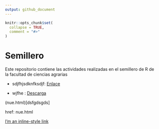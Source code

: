 ```yaml
---
output: github_document
---
```


<!-- README.md is generated from README.Rmd. Please edit that file -->

```r
knitr::opts_chunk$set(
  collapse = TRUE,
  comment = "#>"
)
```
# Semillero

Este repositorio contiene las actividades realizadas en el semillero de R de la facultad de ciencias agrarias 

- sdjfhjsdknfksdjf: <a href="nue.html">Enlace</a>

- wjfhe : <a href="nue.html"> Descarga</a>

(nue.html)[dsfgdsgds]

href: nue.html


[I'm an inline-style link](nue.html)
